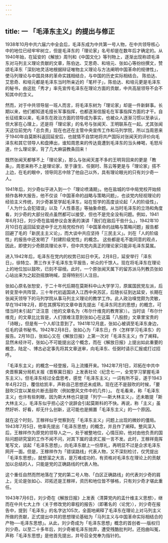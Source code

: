 ```yaml
---
---
---
```

title: 一  「毛泽东主义」的提出与修正
---

1938年10月中共六届六中全会后，毛泽东成为中共第一号人物，在中共领导核心中的地位已经牢牢树立，但是毛泽东的「理论家」名号却是在数年后才确定的。从1940年始，在延安的《解放》周刊和《中国文化》等刊物上，逐渐出现称颂毛泽东对马列主义理论贡献的文章，陈伯达、艾思奇、和培元、张如心等纷纷撰文，赞颂毛泽东「深刻地灵活地根据辩证唯物主义理论与方法阐明中国革命的规律性」，使马列理论与中国具体的革命实践相结合，与中国的历史实际相结合。 陈伯达、艾思奇、和培元都是毛泽东当时所亲近的「笔杆子」，陈伯达、和培元更是毛泽东的秘书，由这批「秀才」率先宣传毛泽东在理论方面的贡献，中共高层领导不会不知其中的含义。

然而，对于中共领导层一班人而言，将毛泽东树为「理论家」却是一件新鲜事。长期以来，他们都知道毛擅长军事指挥，也都逐渐信服毛在军事指挥方面的才干。自长征结束以来，毛泽东在政治方面的领导成为事实，也被众人逐渐习惯以至承认，但大家在心理上，还是将「理论家」的名号与张闻天、王明联系在一起。尤其张闻天这位前党内「总负责」现在也还在主管中央宣传工作和马列学院，所以当周恩来于1940年自莫斯科返回延安后，也就情不自禁地将共产国际对张闻天的评价向毛泽东和其它领导人和盘捧出，谁知周恩来的传达竟遭到毛泽东的当头棒喝，毛怒斥道，什么理论家，背了几大麻袋教条回来！

既然张闻天都够不上「理论家」，那么与张闻天差不多的王明背回来的更是「教条」，周恩来称不上是理论家，至于康生、任弼时、陈云等更是与「理论家」搭不上边，在毛的眼中，领导同志中除了他自己以外，具有理论眼光的只有刘少奇一人。

1941年后，刘少奇似乎进入到一个「理论喷涌期」。他在盐城的华中局党校开始频频作各种大报告，他不仅谈「中国革命的战略与策略问题」，也谈党内轻视理论的经验主义传统，刘少奇甚至学起毛泽东，站在哲学的高度谈论起「人的阶级性」，「人为什么会犯错误」以及「人性善恶」等抽象命题。从当时毛泽东的立场和角度看，刘少奇的大部分观点虽然都可以接受，但也不是完全没有问题。例如，1941年6月3日，刘少奇在盐城参议会发表的演讲「我们在敌后干些什么」，1942年10月10日在返回延安途中于北方局党校作的「中国革命的战略与策略问题」报告都回避了毛的「新民主主义论」，而大谈中共应坚持「三民主义」。刘在「人的阶级性」的报告中还发明了「封建阶级党性」的概念。 这些都是毛不能同意的观点，因此，即使刘少奇颇具理论水平，但中共党内真正的理论家只能非毛泽东莫属。

进入1942年后，毛泽东在党内的权势已如日中天。2月8日，延安举行「泽东日」，徐特立、萧三作关于毛泽东生平报告，听众的千馀人。现在将毛泽东在理论上的地位加以鼓吹，已刻不容绶。此时，一个原张闻天属下的留苏派马列教员张如心站出来为之起劲摇旗呐喊，显得特别引人注目。

张如心原名张恕安，于二十年代后期在莫斯科中山大学学习，原属国民党左派，后转变至中共阵营，三十年代初返国进入江西中央苏区，后随长征到达延安，长期在张闻天领导下的马列学院从事马列主义理论的教学工作。此人政治嗅觉颇为灵敏，早在1941年2月，即在其撰写的文章中首先提出「毛泽东同志的思想」的概念，可惜当时未引起广泛注意（他的文章名为〈布尔什维克的教育家〉）。当时谈「布尔什维克」的文章比比皆是，人们很难注意到张如心在这篇「八股腔」文章里宝贵的「诗眼」，但是有一个人却注意到了。1941年12月底，张如心被调至毛泽东身边，任毛的读书秘书。1942年2月8日，张如心为「泽东日」作〈怎样学习毛泽东〉的报告。2月18日，张如心又在《解放日报》上第一次对「毛泽东主义」作了阐释。显然未经许可，张如心不可能提出这个概念，而在《解放日报》上提出如此重要的概念，陆定-、博古必定事先将其文章送审，向毛泽东、任弼时请示汇报或打过招呼。

「毛泽东主义」的概念一经登报，马上流播开来。1942年7月1日，邓拓在中共中央晋察冀分局机关报《晋察冀日报》上发表社论〈纪念七·一，全党学习掌握毛泽东主义〉。但毛泽东经过全盘思考，感觉「毛泽东主义」一词有所不妥，遂于1943年4月22日，覆信给凯丰，声称自己思想还未成熟，现在还不是鼓吹的时候，「要鼓吹只宜以某些片断去鼓吹（例如整风文件中的几件）」。 在毛看来，称「毛泽东主义」也许有些刺眼，因为斯大林也只是提「列宁──斯大林主义」，还未敢提「斯大林主义」，毛泽东似乎担心这个说辞会引起莫斯科的不快。再说，称「主义」虽然好听、好看，却无什么创新，这可能也是搁置「毛泽东主义」的一个原因。

就在这个时刻，王稼祥似乎觉察到在「毛泽东主义」问题上出现的微妙的僵局。1943年7月5日，他率先提出「毛泽东思想」的概念，并且作了阐释。整风深入后，王稼祥作为原党的领导人之一，处于被整地位，心情压抑，他对由他负责的国际问题研究室的工作不闻不问，对其下属的请求汇报一言不发。此时，王稼祥竟挥笔写文，谈起「毛泽东思想」，向毛泽东献上一份厚礼，再明显不过是企求毛泽东网开一面。但是，王稼祥作为「错误路线」代表人物，又不深刻检讨，仅凭提出「毛泽东思想」，就想溜之大吉，是万难成功的，有资格对毛泽东在理论上的贡献加以总结的人，只能是党的正确路线的代表人物。

这个重任自然而然地落在了党的第二号人物、「白区正确路线」的代表刘少奇的肩上，无论是张如心、邓拓还是王稼祥，资历和地位皆不够格，只有刘少奇才堪此重任。

1943年7月6日，刘少奇在《解放日报》上发表〈清算党内的盂什维主义思想〉，继而在中共七大上作〈关于修改党的章程的报告〉（即著名的〈论党〉），刘少奇在报告中，提到「毛泽东」的名字达105次，全面地阐释了毛泽东在理论上对马列主义所做的贡献，正式提出中共的思想理论基础为「马列主义与中国革命实际相结合的产物──毛泽东思想」。从此，刘少奇成为「毛泽东思想」概念的首创者──版权归刘少奇。以至二十多年后，刘少奇被毛泽东抛弃，遭受残酷批判时。还抱曲叫冤，声称「毛泽东思想」是他首先提出，并号召全党奉为指针的。
